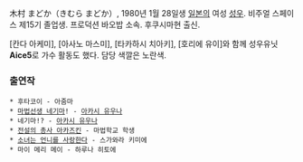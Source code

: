 木村 まどか（きむら まどか）, 1980년 1월 28일생 [[일본]]의 여성 [[성우]]. 비주얼 스페이스 제15기 졸업생. 프로덕션 바오밥 소속. 후쿠시마현 출신.

[칸다 아케미], [아사노 마스미], [타카하시 치아키], [호리에 유이]와 함께 성우유닛 '''Aice5'''로 가수 활동도 했다. 담당 색깔은 노란색.

=== 출연작 ===
 * 후타코이 - 아줌마
 * [[마법선생 네기마]]! - [[아카시 유우나]]
 * 네기마!? - [[아카시 유우나]]
 * [[전설의 총사 아카즈킨]] - 마법학교 학생
 * [[소녀는 언니를 사랑한다]] - 스가와라 키미에
 * 마이 메리 메이 - 하루나 히토에
